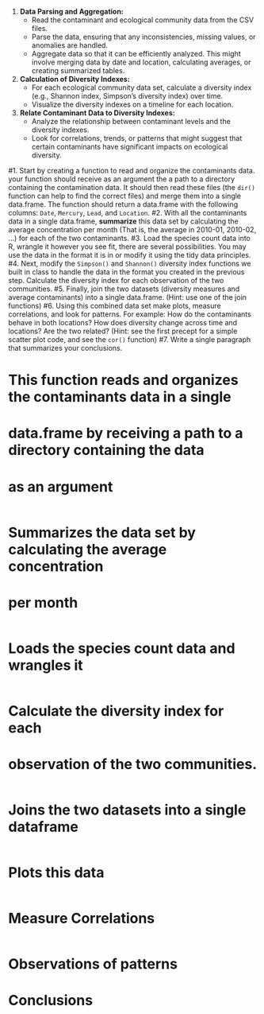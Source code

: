 1. **Data Parsing and Aggregation:**
    * Read the contaminant and ecological community data from the CSV files.
    * Parse the data, ensuring that any inconsistencies, missing values, or anomalies are handled.
    * Aggregate data so that it can be efficiently analyzed. This might involve merging data by date and location, calculating averages, or creating summarized tables.

2. **Calculation of Diversity Indexes:**
    * For each ecological community data set, calculate a diversity index (e.g., Shannon index, Simpson’s diversity index) over time.
    * Visualize the diversity indexes on a timeline for each location.

3. **Relate Contaminant Data to Diversity Indexes:**
    * Analyze the relationship between contaminant levels and the diversity indexes. 
    * Look for correlations, trends, or patterns that might suggest that certain contaminants have significant impacts on ecological diversity.

#1. Start by creating a function to read and organize the contaminants data. your function should receive as an argument the a path to a directory containing the contamination data. It should then read these files (the `dir()` function can help to find the correct files) and merge them into a single data.frame. The function should return a data.frame with the following columns: `Date`, `Mercury`, `Lead`, and `Location`.
#2. With all the contaminants data in a single data.frame, **summarize** this data set by calculating the average concentration per month (That is, the average in 2010-01, 2010-02, ...) for each of the two contaminants.
#3. Load the species count data into R, wrangle it however you see fit, there are several possibilities. You may use the data in the format it is in or modify it using the tidy data principles.
#4. Next, modify the `Simpson()` and `Shannon()` diversity index functions we built in class to handle the data in the format you created in the previous step. Calculate the diversity index for each observation of the two communities.
#5. Finally, join the two datasets (diversity measures and average contaminants) into a single data.frame.  (Hint: use one of the join functions)
#6. Using this combined data set make plots, measure correlations, and look for patterns. For example: How do the contaminants behave in both locations? How does diversity change across time and locations? Are the two related? (Hint: see the first precept for a simple scatter plot code, and see the `cor()` function)
#7. Write a single paragraph that summarizes your conclusions.

# This function reads and organizes the contaminants data in a single 
# data.frame by receiving a path to a directory containing the data 
# as an argument
```r


```

# Summarizes the data set by calculating the average concentration 
# per month

```r


```

# Loads the species count data and wrangles it 

```r


```


# Calculate the diversity index for each 
# observation of the two communities.
```r


```

# Joins the two datasets into a single dataframe
```r


```
# Plots this data
```r


```
# Measure Correlations
```r


```
# Observations of patterns

# Conclusions